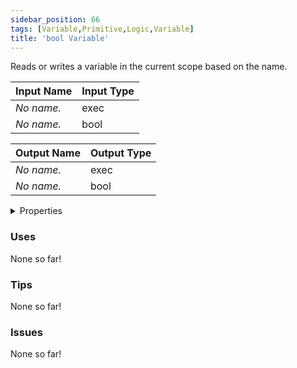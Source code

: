 ```yaml
---
sidebar_position: 66
tags: [Variable,Primitive,Logic,Variable]
title: 'bool Variable'
---
```


Reads or writes a variable in the current scope based on the name.




<EsbSvg />

| Input Name | Input Type |
|-----------|-----------|
| *No name.* | exec |
| *No name.* | bool |

| Output Name | Output Type |
|-----------|-----------|
| *No name.* | exec |
| *No name.* | bool |


<details>
  <summary>Properties</summary>
  <div>
    <div>
    <table>
      <thead>
        <tr>
          <th>Is beta required?</th>
          <th>❌</th>
        </tr>
        <tr>
          <th>Is this chip a trolling risk?</th>
          <th>❌</th>
        </tr>
        <tr>
          <th>Is this chip a role assignment risk?</th>
          <th>❌</th>
        </tr>
        <tr>
          <th>Chip UUID</th>
          <th>80955588-7f7a-4f7c-b46f-6d1e9057fba0</th>
        </tr>
      </thead>
    </table>
    </div>
  </div>
</details>

### Uses

None so far!

### Tips

None so far!

### Issues

None so far!